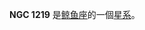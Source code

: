 {{NGCInfoBox|NGCID=NGC 1219|發現者=阿爾伯特·馬爾夫|發現日期=1864年9月9日|其他編號=UGC 2556,MCG 0-9-6,ZWG 390.6|曆元=J2000.0|赤經=3時8分28.1秒
|赤緯=2°6'29"|星座=鲸鱼座|星體=星系|星等=13.1|表面亮度=12.7|藍等=13.8}}

'''NGC 1219''' 是[[鲸鱼座|鲸鱼座]]的一個[[星系|星系]]。

{{NGCReference|1219}}
{{Catalogs|NGC=1219}}

{{Galaxy-stub}}